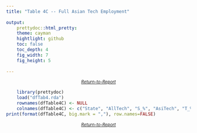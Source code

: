 ```yaml
---
title: "Table 4C -- Full Asian Tech Employment"
  
output: 
    prettydoc::html_pretty:
    theme: cayman
    hightlight: github
    toc: false
    toc_depth: 4
    fig_width: 7
    fig_height: 5
 
---
```


<small><i><center><a href="https://archimedes2kxx.github.io/BestStatesForBlackTech/Report-3.html" target="_self">Return-to-Report</a></center></i></small>
```r
    library(prettydoc)
    load("dfTab4.rda")   
    rownames(dfTable4C) <- NULL
    colnames(dfTable4C) <- c("State", "AllTech", "S_%", "AsiTech", "T_%", "AsiPop", "P_%", "Par")
print(format(dfTable4C, big.mark = ","), row.names=FALSE)  

```
<small><i><center><a href="https://archimedes2kxx.github.io/BestStatesForBlackTech/Report-3.html" target="_self">Return-to-Report</a></center></i></small>
